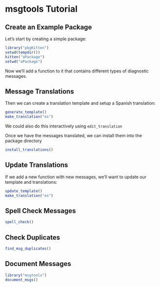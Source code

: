 <!--
%\VignetteEngine{knitr}
%\VignetteIndexEntry{Tutorial}
-->

# msgtools Tutorial #



## Create an Example Package ##

Let's start by creating a simple package:

```r
library("pkgKitten")
setwd(tempdir())
kitten("aPackage")
setwd("aPackage")
```

Now we'll add a function to it that contains different types of diagnostic messages.

## Message Translations ##

Then we can create a translation template and setup a Spanish translation:

```R
generate_template()
make_translation("es")
```

We could also do this interactively using `edit_translation`

Once we have the messages translated, we can install them into the package directory

```R
install_translations()
```



## Update Translations ##

If we add a new function with new messages, we'll want to update our template and translations:


```R
update_template()
make_translation("es")
```


## Spell Check Messages ##

```R
spell_check()
```


## Check Duplicates ##

```R
find_msg_duplicates()
```


## Document Messages ##

```R
library("msgtools")
document_msgs()
```

